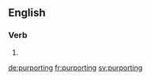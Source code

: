 ==English==

===Verb===
{{head|en}}

# {{present participle of|purport}}

[[de:purporting]]
[[fr:purporting]]
[[sv:purporting]]